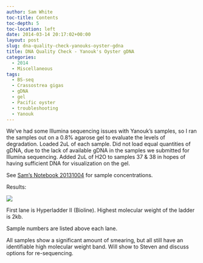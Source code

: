 ```yaml
---
author: Sam White
toc-title: Contents
toc-depth: 5
toc-location: left
date: 2014-03-14 20:17:02+00:00
layout: post
slug: dna-quality-check-yanouks-oyster-gdna
title: DNA Quality Check - Yanouk's Oyster gDNA
categories:
  - 2014
  - Miscellaneous
tags:
  - BS-seq
  - Crassostrea gigas
  - gDNA
  - gel
  - Pacific oyster
  - troubleshooting
  - Yanouk
---
```


We've had some Illumina sequencing issues with Yanouk's samples, so I ran the samples out on a 0.8% agarose gel to evaluate the levels of degradation. Loaded 2uL of each sample. Did not load equal quantities of gDNA, due to the lack of available gDNA in the samples we submitted for Illumina sequencing. Added 2uL of H2O to samples 37 & 38 in hopes of having sufficient DNA for visualization on the gel.

See [Sam's Notebook 20131004](/Sam%27s+Working+Notebook+July+-+December+2013#sjw20131004) for sample concentrations.

Results:

![](https://eagle.fish.washington.edu/Arabidopsis/20140314%20-%20Yanouk%20gDNA%20gel.jpg)

First lane is Hyperladder II (Bioline). Highest molecular weight of the ladder is 2kb.

Sample numbers are listed above each lane.

All samples show a significant amount of smearing, but all still have an identifiable high molecular weight band. Will show to Steven and discuss options for re-sequencing.
